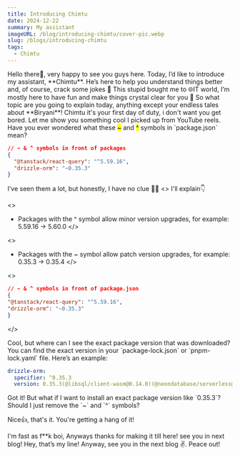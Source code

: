 ```yaml
---
title: Introducing Chimtu
date: 2024-12-22
summary: My assistant
imageURL: /blog/introducing-chimtu/cover-pic.webp
slug: /blogs/introducing-chimtu
tags:
  - Chimtu
---
```



<Message>
  Hello there👋, very happy to see you guys here. Today, I’d like to introduce
  my assistant, **Chimtu**. He’s here to help you understand things better and,
  of course, crack some jokes 💯
</Message>

<Message character="chimtu" direction="right">
  This stupid bought me to 🌐IT world, I’m mostly here to have fun and make
  things crystal clear for you 🤯
</Message>

<Message character="chimtu" direction="right">
  So what topic are you going to explain today, anything except your endless
  tales about **Biryani**!
</Message>

<Message>
  Chimtu it's your first day of duty, i don't want you get bored. Let me show you something cool I picked up from YouTube reels. Have you ever wondered what these <mark>~</mark> and <mark>^</mark> symbols in `package.json` mean?

```json
// ~ & ^ symbols in front of packages
{
  "@tanstack/react-query": "^5.59.16",
  "drizzle-orm": "~0.35.3"
}
```

</Message>

<Message character="chimtu" direction="right">
  I’ve seen them a lot, but honestly, I have no clue 🤷‍♂️
</Message>

<Message>
<>
I'll explain👇
</>

<>
  - Packages with the ^ symbol allow minor version upgrades, for example:
  5.59.16 → 5.60.0
</>

<>
  - Packages with the ~ symbol allow patch version upgrades, for example: 0.35.3
  → 0.35.4
</>

<>
  ```json
// ~ & ^ symbols in front of package.json
{
  "@tanstack/react-query": "^5.59.16",
  "drizzle-orm": "~0.35.3"
}
```
</>
</Message>

<Message character="chimtu" direction="right">
  Cool, but where can I see the exact package version that was downloaded?
</Message>

<Message>
You can find the exact version in your `package-lock.json` or `pnpm-lock.yaml` file. Here’s an example:

```yaml
drizzle-orm:
  specifier: ^0.35.3
  version: 0.35.3(@libsql/client-wasm@0.14.0)(@neondatabase/serverless@0.10.1)(@types/pg@8.11.6)(@types/react@18.3.12)(react@18.3.1)
```

</Message>

<Message character="chimtu" direction="right">
  Got it! But what if I want to install an exact package version like `0.35.3`?
  Should I just remove the `~` and `^` symbols?
</Message>

<Message>Nice👍, that's it. You're getting a hang of it!</Message>

<Message character="chimtu" direction="right">
  I'm fast as f**k boi, Anyways thanks for making it till here! see you in next
  blog!
</Message>

<Message>
  Hey, that’s my line! Anyway, see you in the next blog ✌️. Peace out!
</Message>
